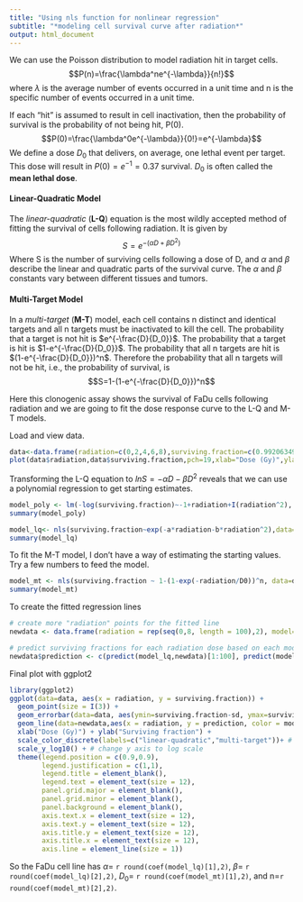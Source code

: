 ---
title: "Using nls function for nonlinear regression"
subtitle: "*modeling cell survival curve after radiation*"
output: html_document
---
We can use the Poisson distribution to model radiation hit in target cells.
$$P(n)=\frac{\lambda^ne^{-\lambda}}{n!}$$
where $\lambda$ is the average number of events occurred in a unit time and n is the specific number of events occurred in a unit time. 

If each "hit" is assumed to result in cell inactivation, then the probability of survival is the probability of not being hit, P(0).
$$P(0)=\frac{\lambda^0e^{-\lambda}}{0!}=e^{-\lambda}$$
We define a dose $D_0$ that delivers, on average, one lethal event per target. This dose will result in $P(0)=e^{-1}=0.37$ survival. $D_0$ is often called the **mean lethal dose**.

#### Linear-Quadratic Model
The *linear-quadratic* (**L-Q**) equation is the most wildly accepted method of fitting the survival of cells following radiation. It is given by $$S=e^{-(\alpha D+\beta D^{2})}$$
Where S is the number of surviving cells following a dose of D, and $\alpha$ and $\beta$ describe the linear and quadratic parts of the survival curve. The $\alpha$ and $\beta$ constants vary between different tissues and tumors.

#### Multi-Target Model
In a *multi-target* (**M-T**) model, each cell contains n distinct and identical targets and all n targets must be inactivated to kill the cell. The probability that a target is not hit is $e^{-\frac{D}{D_0}}$. The probability that a target is hit is $1-e^{-\frac{D}{D_0}}$. The probability that all n targets are hit is $(1-e^{-\frac{D}{D_0}})^n$. Therefore the probability that all n targets will not be hit, i.e., the probability of survival, is $$S=1-(1-e^{-\frac{D}{D_0}})^n$$

Here this clonogenic assay shows the survival of FaDu cells following radiation and we are going to fit the dose response curve to the L-Q and M-T models.

Load and view data.

```{r load and view data, echo=FALSE, out.width="60%"}
data<-data.frame(radiation=c(0,2,4,6,8),surviving.fraction=c(0.992063492,0.523809524,0.170634921,0.037037037,0.005291005),sd=c(0.297253744,0.153566814,0.085736329,0.00819679,0.00819679))
plot(data$radiation,data$surviving.fraction,pch=19,xlab="Dose (Gy)",ylab="Surviving fraction")
```

Transforming the L-Q equation to $lnS=-\alpha D-\beta D^2$ reveals that we can use a polynomial regression to get starting estimates.

```{r poly model, results='hide'}
model_poly <- lm(-log(surviving.fraction)~-1+radiation+I(radiation^2), data=data) #-1 is to set the intercept to 0
summary(model_poly)
```

```{r nls lq model, results='hide'}
model_lq<- nls(surviving.fraction~exp(-a*radiation-b*radiation^2),data=data, start = list(a=coef(model_poly)[1],b=coef(model_poly)[2]))
summary(model_lq)
```

To fit the M-T model, I don't have a way of estimating the starting values. Try a few numbers to feed the model.

```{r nls mt model, results='hide'}
model_mt <- nls(surviving.fraction ~ 1-(1-exp(-radiation/D0))^n, data=data, start = list(D0=2,n=2))
summary(model_mt)
```

To create the fitted regression lines
```{r regression line}
# create more "radiation" points for the fitted line
newdata <- data.frame(radiation = rep(seq(0,8, length = 100),2), model=rep(c("lq","mt"), each=100))

# predict surviving fractions for each radiation dose based on each model
newdata$prediction <- c(predict(model_lq,newdata)[1:100], predict(model_mt,newdata)[1:100])
```

Final plot with ggplot2

```{r ggplot, echo=FALSE, warning=FALSE}
library(ggplot2)
ggplot(data=data, aes(x = radiation, y = surviving.fraction)) +
  geom_point(size = I(3)) +
  geom_errorbar(data=data, aes(ymin=surviving.fraction-sd, ymax=surviving.fraction+sd), width=.1) + # error bars
  geom_line(data=newdata,aes(x = radiation, y = prediction, color = model), size = I(1)) +
  xlab("Dose (Gy)") + ylab("Surviving fraction") +
  scale_color_discrete(labels=c("linear-quadratic","multi-target"))+ # change the labels in legend
  scale_y_log10() + # change y axis to log scale
  theme(legend.position = c(0.9,0.9),
        legend.justification = c(1,1),
        legend.title = element_blank(),
        legend.text = element_text(size = 12),
        panel.grid.major = element_blank(), 
        panel.grid.minor = element_blank(),
        panel.background = element_blank(), 
        axis.text.x = element_text(size = 12),
        axis.text.y = element_text(size = 12),
        axis.title.y = element_text(size = 12),
        axis.title.x = element_text(size = 12),
        axis.line = element_line(size = 1))
```

So the FaDu cell line has $\alpha=$ `r round(coef(model_lq)[1],2)`, $\beta=$ `r round(coef(model_lq)[2],2)`, $D_0=$ `r round(coef(model_mt)[1],2)`, and n=`r round(coef(model_mt)[2],2)`.
